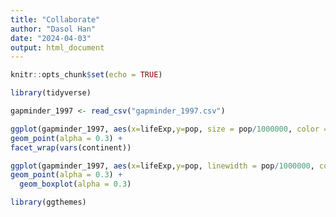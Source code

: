 ```yaml
---
title: "Collaborate"
author: "Dasol Han"
date: "2024-04-03"
output: html_document
---
```


```r
knitr::opts_chunk$set(echo = TRUE)
```

```r
library(tidyverse)
```


```r
gapminder_1997 <- read_csv("gapminder_1997.csv")
```

```r
ggplot(gapminder_1997, aes(x=lifeExp,y=pop, size = pop/1000000, color = continent)) +
geom_point(alpha = 0.3) +
facet_wrap(vars(continent)) 
```

```r
ggplot(gapminder_1997, aes(x=lifeExp,y=pop, linewidth = pop/1000000, color = continent)) +
geom_point(alpha = 0.3) +
  geom_boxplot(alpha = 0.3)
```

```r
library(ggthemes)

```

